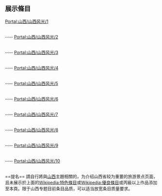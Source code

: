 {{Portal:山西/box-header|山西主題页山西风光展示|Portal:山西/山西风光}}

==展示條目==
[[Portal:山西/山西风光/1|Portal:山西/山西风光/1]]
{{Portal:山西/山西风光/1}}<div style="clear: both"></div><br/>
----
[[Portal:山西/山西风光/2|Portal:山西/山西风光/2]]
{{Portal:山西/山西风光/2}}<div style="clear: both"></div><br/>
----
[[Portal:山西/山西风光/3|Portal:山西/山西风光/3]]
{{Portal:山西/山西风光/3}}<div style="clear: both"></div><br/>
----
[[Portal:山西/山西风光/4|Portal:山西/山西风光/4]]
{{Portal:山西/山西风光/4}}<div style="clear: both"></div><br/>
----
[[Portal:山西/山西风光/5|Portal:山西/山西风光/5]]
{{Portal:山西/山西风光/5}}<div style="clear: both"></div><br/>
----
[[Portal:山西/山西风光/6|Portal:山西/山西风光/6]]
{{Portal:山西/山西风光/6}}<div style="clear: both"></div><br/>
----
[[Portal:山西/山西风光/7|Portal:山西/山西风光/7]]
{{Portal:山西/山西风光/7}}<div style="clear: both"></div><br/>
----
[[Portal:山西/山西风光/8|Portal:山西/山西风光/8]]
{{Portal:山西/山西风光/8}}<div style="clear: both"></div><br/>
----
[[Portal:山西/山西风光/9|Portal:山西/山西风光/9]]
{{Portal:山西/山西风光/9}}<div style="clear: both"></div><br/>
----
[[Portal:山西/山西风光/10|Portal:山西/山西风光/10]]
{{Portal:山西/山西风光/10}}<div style="clear: both"></div><br/>
==提名==
請自行將與[[山西|山西]]主題相關的，为介绍山西省较为重要的旅游景点页面，且未展示於上面的[[Wikipedia:特色條目|Wikipedia:特色條目]]或[[Wikipedia:優良條目|Wikipedia:優良條目]]或丙級以上作品添加至本頁。限于山西专题目前条目品质，可以适当放宽条目质量要求。

{{Portal:山西/box-footer|}}